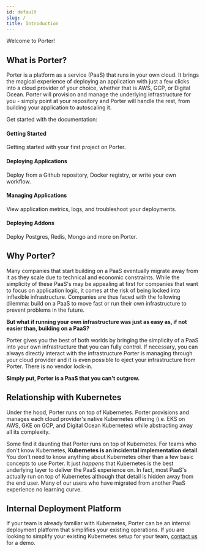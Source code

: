 ```yaml
---
id: default
slug: /
title: Introduction
---
```



Welcome to Porter!

## What is Porter?

Porter is a platform as a service (PaaS) that runs in your own cloud. It brings the magical experience of deploying an application with just a few clicks into a cloud provider of your choice, whether that is AWS, GCP, or Digital Ocean. Porter will provision and manage the underlying infrastructure for you - simply point at your repository and Porter will handle the rest, from building your application to autoscaling it.

Get started with the documentation:

<div class="container" style={{ padding: 0 }}>
  <div class="row is-multiline">
    <div class="col col--6">
      <Link
        className="card"
        to="/getting-started/overview"
        style={{ height: "100%" }}
      >
        <div class="card__body">
          <h4>Getting Started</h4>
          <p class="card__body__small">
            Getting started with your first project on Porter.
          </p>
        </div>
      </Link>
    </div>
    <div class="col col--6">
      <Link
        className="card"
        to="/deploying-applications/overview"
        style={{ height: "100%" }}
      >
        <div class="card__body">
          <h4>Deploying Applications</h4>
          <p class="card__body__small">
            Deploy from a Github repository, Docker registry, or write your own
            workflow.
          </p>
        </div>
      </Link>
    </div>
    <div class="col col--6">
      <Link
        className="card"
        to="/managing-applications/application-metrics"
        style={{ height: "100%" }}
      >
        <div class="card__body">
          <h4>Managing Applications</h4>
          <p class="card__body__small">
            View application metrics, logs, and troubleshoot your deployments.
          </p>
        </div>
      </Link>
    </div>
    <div class="col col--6">
      <Link
        className="card"
        to="/deploying-addons/overview"
        style={{ height: "100%" }}
      >
        <div class="card__body">
          <h4>Deploying Addons</h4>
          <p class="card__body__small">
            Deploy Postgres, Redis, Mongo and more on Porter.
          </p>
        </div>
      </Link>
    </div>
  </div>
</div>

## Why Porter?

Many companies that start building on a PaaS eventually migrate away from it as they scale due to technical and economic constraints. While the simplicity of these PaaS's may be appealing at first for companies that want to focus on application logic, it comes at the risk of being locked into inflexible infrastructure. Companies are thus faced with the following dilemma: build on a PaaS to move fast or run their own infrastructure to prevent problems in the future.

**But what if running your own infrastructure was just as easy as, if not easier than, building on a PaaS?**

Porter gives you the best of both worlds by bringing the simplicity of a PaaS into your own infrastructure that you can fully control. If necessary, you can always directly interact with the infrastructure Porter is managing through your cloud provider and it is even possible to eject your infrastructure from Porter. There is no vendor lock-in.

**Simply put, Porter is a PaaS that you can't outgrow.**

## Relationship with Kubernetes

Under the hood, Porter runs on top of Kubernetes. Porter provisions and manages each cloud provider's native Kubernetes offering (i.e. EKS on AWS, GKE on GCP, and Digital Ocean Kubernetes) while abstracting away all its complexity.

Some find it daunting that Porter runs on top of Kubernetes. For teams who don't know Kubernetes, **Kubernetes is an incidental implementation detail**. You don't need to know anything about Kubernetes other than a few basic concepts to use Porter. It just _happens_ that Kubernetes is the best underlying layer to deliver the PaaS experience on. In fact, most PaaS's actually run on top of Kubernetes although that detail is hidden away from the end user. Many of our users who have migrated from another PaaS experience no learning curve.

## Internal Deployment Platform

If your team is already familiar with Kubernetes, Porter can be an internal deployment platform that simplifies your existing operations. If you are looking to simplify your existing Kubernetes setup for your team, [contact us](mailto:contact@porter.run) for a demo.
